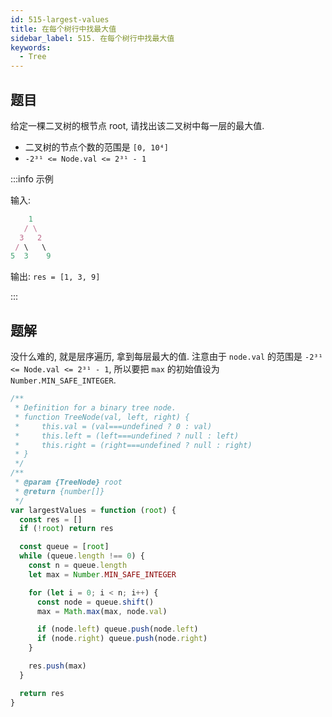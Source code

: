 ```yaml
---
id: 515-largest-values
title: 在每个树行中找最大值
sidebar_label: 515. 在每个树行中找最大值
keywords:
  - Tree
---
```


## 题目

给定一棵二叉树的根节点 root, 请找出该二叉树中每一层的最大值.

- 二叉树的节点个数的范围是 `[0, 10⁴]`
- `-2³¹ <= Node.val <= 2³¹ - 1`

:::info 示例

输入:

```ts
    1
   / \
  3   2
 / \   \
5  3    9
```

输出: `res = [1, 3, 9]`

:::

## 题解

没什么难的, 就是层序遍历, 拿到每层最大的值. 注意由于 `node.val` 的范围是 `-2³¹ <= Node.val <= 2³¹ - 1`, 所以要把 `max` 的初始值设为 `Number.MIN_SAFE_INTEGER`.

```ts
/**
 * Definition for a binary tree node.
 * function TreeNode(val, left, right) {
 *     this.val = (val===undefined ? 0 : val)
 *     this.left = (left===undefined ? null : left)
 *     this.right = (right===undefined ? null : right)
 * }
 */
/**
 * @param {TreeNode} root
 * @return {number[]}
 */
var largestValues = function (root) {
  const res = []
  if (!root) return res

  const queue = [root]
  while (queue.length !== 0) {
    const n = queue.length
    let max = Number.MIN_SAFE_INTEGER

    for (let i = 0; i < n; i++) {
      const node = queue.shift()
      max = Math.max(max, node.val)

      if (node.left) queue.push(node.left)
      if (node.right) queue.push(node.right)
    }

    res.push(max)
  }

  return res
}
```

